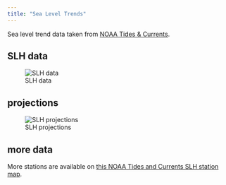 ```yaml
---
title: "Sea Level Trends"
---
```


Sea level trend data taken from [NOAA Tides & Currents](https://tidesandcurrents.noaa.gov).

## SLH data
![SLH data](https://tidesandcurrents.noaa.gov/sltrends/plots/8770570_meantrend.png)

## projections
![SLH projections](https://tidesandcurrents.noaa.gov/sltrends/plots/scenario/8770570.png)

## more data
More stations are available on [this NOAA Tides and Currents SLH station map](https://tidesandcurrents.noaa.gov/sltrends/).
